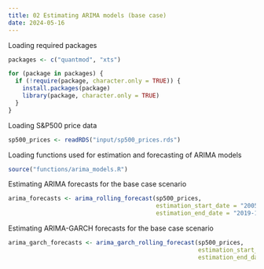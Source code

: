 ```yaml
---
title: 02 Estimating ARIMA models (base case)
date: 2024-05-16
---
```


Loading required packages

```r
packages <- c("quantmod", "xts")

for (package in packages) {
  if (!require(package, character.only = TRUE)) {
    install.packages(package)
    library(package, character.only = TRUE)
  }
}
```

Loading S&P500 price data

```r
sp500_prices <- readRDS("input/sp500_prices.rds")
```

Loading functions used for estimation and forecasting of ARIMA models

```r
source("functions/arima_models.R")
```

Estimating ARIMA forecasts for the base case scenario

```r
arima_forecasts <- arima_rolling_forecast(sp500_prices,
                                          estimation_start_date = "2005-12-20", # 2005-12-20
                                          estimation_end_date = "2019-12-31") # 2019-12-31
```

Estimating ARIMA-GARCH forecasts for the base case scenario

```r
arima_garch_forecasts <- arima_garch_rolling_forecast(sp500_prices,
                                                      estimation_start_date = "2005-12-20", # 2005-12-20
                                                      estimation_end_date = "2019-12-31") # 2019-12-31
```